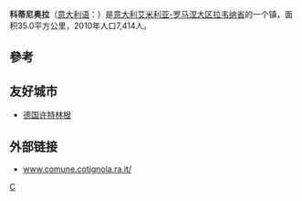 {{Infobox Italian comune
| name        = 科蒂尼奥拉
| native_name = Cotignola
| official_name       = Comune di Cotignola
| image_skyline       = 
| imagesize           = 
| image_alt           = 
| image_caption       = 
| image_shield        = 
| shield_alt          = 
| image_map           = 
| map_alt             = 
| map_caption         = 
| pushpin_label_position = 
| pushpin_map_alt     = 
| latd  = 44 |latm  = 23 |lats  =  |latNS  = N
| longd = 11 |longm = 56 |longs =   |longEW = E 
| coordinates_type    = type:city(6,952)_region:IT
| coordinates_display = 
| coordinates_footnotes = 
| region              = [[艾米利亚-罗马涅大区|艾米利亚-罗马涅大区]]
| province            = [[拉韋納省|拉韋納省]] (RA)
| mayor_party         = 
| mayor               = 
| area_footnotes      = 
| area_total_km2      = 35.0
| population_footnotes = <ref name="istat">All demographics and other statistics: Italian statistical institute [[国家统计研究所_(意大利)|Istat]].</ref>
| population_total    = 7414
| population_as_of    = 2010年12月31日
| pop_density_footnotes = 
| elevation_footnotes = 
| elevation_m         = 19
| twin1               = 
| twin1_country       = 
| saint               = 
| day                 = 
| postal_code         = 48010
| area_code           = 0545
| website             = {{official|http://www.comune.cotignola.ra.it/}}
| footnotes           = 
}}
'''科蒂尼奥拉'''（[[意大利语|意大利语]]：'''{{lang|it|Cotignola}}'''）是[[意大利|意大利]][[艾米利亚-罗马涅大区|艾米利亚-罗马涅大区]][[拉韦纳省|拉韦纳省]]的一个镇，面积35.0平方公里，2010年人口7,414人。

==參考==
{{reflist}}

== 友好城市 ==
* {{flagicon|Germany}}[[德国|德国]][[许特林根|许特林根]]

== 外部链接 ==
* [http://www.comune.cotignola.ra.it/ www.comune.cotignola.ra.it/] {{Wayback|url=http://www.comune.cotignola.ra.it/ |date=20210213053148 }}

{{拉韋納省市鎮}}

[[Category:拉韦纳省市镇|C]]

{{Italy-geo-stub}}